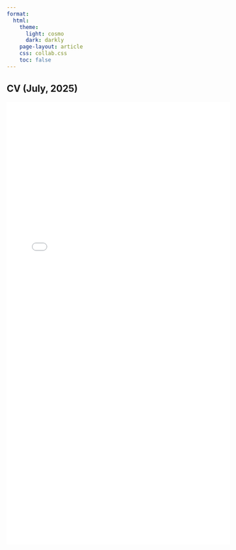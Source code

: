 ```yaml
---
format:
  html:
    theme:
      light: cosmo
      dark: darkly
    page-layout: article
    css: collab.css
    toc: false
---
```

::: {.page-header}
# CV (July, 2025)
:::
![](docs/CV_Bhattacharyya.pdf){width="100%" height="1000px"}
